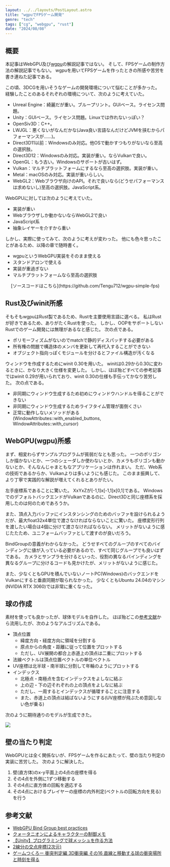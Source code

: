 ```yaml
---
layout: ../../layouts/PostLayout.astro
title: "wgpuでFPSゲーム開発"
genre: "tech"
tags: ["cg", "webgpu", "rust"]
date: "2024/08/08"
---
```


## 概要

本記事はWebGPU及び[wgpu](https://github.com/gfx-rs/wgpu)の解説記事ではない。
そして、FPSゲームの制作方法の解説記事でもない。
wgpuを用いてFPSゲームを作ったときの所感や苦労を書き連ねた記事である。

この頃、3DCGを用いそうなゲームの開発環境について悩むことが多かった。
経験したことのあるそれぞれの環境について、次のように考えていた。

- Unreal Engine：綺麗だが重い。ブループリント。GUIベース。ライセンス問題。
- Unity：GUIベース。ライセンス問題。Linuxでは作れないっぽい？
- OpenSiv3D：C++。
- LWJGL：悪くないがなんだかな(Java良い言語なんだけどJVMを挟むからパフォーマンスが……)。
- Direct3D11以前：Windowsのみ対応。他OSで動かすつもりがないなら至高の選択肢。
- Direct3D12：Windowsのみ対応。実装が重い。ならVulkanで良い。
- OpenGL：もう古い。Windowsのサポートが古いはず。
- Vulkan：マルチプラットフォームにするなら至高の選択肢。実装が重い。
- Metal：macOSのみ対応。実装が重いらしい。
- WebGL2：Webブラウザ向けのAPI。それで良いなら(どうせパフォーマンスは求めないし)至高の選択肢。JavaScript系。

WebGPUに対しては次のように考えていた。

- 実装が重い
- Webブラウザしか動かないならWebGL2で良い
- JavaScript系
- 抽象レイヤーを介すから重い

しかし、実際に使ってみて、次のように考えが変わった。
他にも色々思ったことがあるため、以降の章で随時書く。

- wgpuというWebGPU実装をそのまま使える
- スタンドアロンで使える
- 実装が重過ぎない
- マルチプラットフォームなら至高の選択肢

<div style="text-align: center;">
[ソースコードはこちら](https://github.com/Tengu712/wgpu-simple-fps)
</div>



## Rust及びwinit所感

そもそもwgpuはRust製であるため、Rustを主要使用言語に選べる。
私はRustが好きであるため、ありがたくRustを使った。
しかし、OOPをサポートしないRustでのゲーム開発には無理があるなと感じた。
次の点である。

- ポリモーフィズムがないのでmatchで静的ディスパッチする必要がある
- 所有権の問題で構造体のメンバを更新して再代入することができない
- オブジェクト指向っぽくモジュールを分けるとファイル構造が汚くなる

ウィンドウを作成するためにwinit 0.30を用いた。
winitは0.29から0.30に変わるときに、かなり大きく仕様を変更した。
しかし、ほぼ殆どすべての参考記事ではwinit 0.29が用いられており、winit 0.30の仕様も手伝ってかなり苦労した。
次の点である。

- 非同期にウィンドウ生成するため初めにウィンドウハンドルを得ることができない
- 非同期にウィンドウ生成するためライフタイム管理が面倒くさい
- 正常に動作しないメソッドがある(WindowAttributes::with_enabled_buttons, WindowAttributes::with_cursor)



## WebGPU(wgpu)所感

まず、相変わらずサンプルプログラムが貧弱だなとも思った。
一つのポリゴンしか描かないとか、一つのシェーダしか使わないとか、カメラもポリゴンも動かないとか、そんなんじゃまともなアプリケーションは作れまい。
ただ、Web系の技術であるからか、Vulkanよりは多いようにも感じた。
このまま振興して、より丁寧で実践的な解説が増えてくれるとありがたい。

左手座標系であることに驚いた。
XxYxZが[-1,1]x[-1,1]x[0,1]である。
WindowsでのデフォルトバックエンドがVulkanであるのに、Direct3Dと同じ座標系を採用したのは何のためであろうか。

また、頂点入力バッファにインスタンシングのためのバッファを設けられるようだが、最大float32x4単位で渡さなければならないことに驚いた。
座標変形行列を渡したい場合は4個に分けて渡さなければならない。
メリットがないように感じたたため、ユニフォームバッファとして渡すのが良いだろう。

BindGroupの意義がわからなかった。
どうせすべてのグループのすべてのバインディングに値が入っている必要があるので、すべて同じグループでも良いはずである。
カメラとサンプラを分けるといった、役割の異なるバインディングを異なるグループに分けるコードも見かけたが、メリットがないように感じた。

また、少なくともGPUを積んでいないノートPC(Windows)のバックエンドをVulkanにすると垂直同期が取られなかった。
少なくともUbuntu 24.04のマシン(NVIDIA RTX 3060)では非常に重くなった。



## 球の作成

素材を使っても良かったが、球体モデルを自作した。
ほぼ殆どこの[参考文献](https://shibuya24.info/entry/unity-mesh-dynamic-sphere)から流用したが、次のようなアルゴリズムである。

- 頂点位置
    - 緯度方向・経度方向に領域を分割する
    - 原点からの角度・距離に従って位置をプロットする
    - ただし、UV展開の都合上赤道上の頂点は二重にプロットする
- 法線ベクトルは頂点位置ベクトルの単位ベクトル
- UV座標は北半球・南半球に分割して年輪のようにプロットする
- インデックス
    - 北極点・南極点を含むインデックスをよしなに結ぶ
    - 上の辺・下の辺それぞれの上の頂点をよしなに結ぶ
    - ただし、一周するとインデックスが循環することに注意する
    - また、赤道上の頂点は結ばないようにする(UV座標が飛ぶため意図しない色が乗る)

次のように期待通りのモデルが生成できた。

<Image src="https://img.skdassoc.work/posts/wgpu-simple-fps/sphere.png" caption="作成した球体モデル" />



## 壁の当たり判定

WebGPUとは全く関係ないが、FPSゲームを作るにあたって、壁の当たり判定の実装に苦労した。
次のように解決した。

1. 壁(直方体)のx-y平面上の4点の座標を得る
1. その4点を外側に1ずつ移動する
1. その4点に直方体の回転を適応する
1. その4点におけるプレイヤーの座標の内外判定(ベクトルの回転方向を見る)を行う



## 参考文献

- [WebGPU Bind Group best practices](https://toji.dev/webgpu-best-practices/bind-groups.html)
- [クォータニオンによるキャラクターの制御メモ](https://note.com/usubazzz/n/nd2e241e2d1c3)
- [【Unity】プログラミングで球メッシュを作る方法](https://shibuya24.info/entry/unity-mesh-dynamic-sphere)
- [2線分の交点座標(2次元)](https://qiita.com/zu_rin/items/09876d2c7ec12974bc0f)
- [ゲームつくろー 衝突判定編 3D衝突編 その16 直線と移動する球の衝突場所と時刻を得る](http://marupeke296.com/COL_3D_No16_MoveShereAndSepLine.html)
